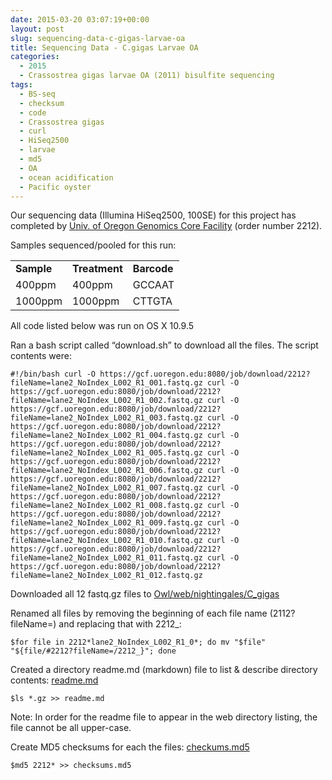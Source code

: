 ```yaml
---
date: 2015-03-20 03:07:19+00:00
layout: post
slug: sequencing-data-c-gigas-larvae-oa
title: Sequencing Data - C.gigas Larvae OA
categories:
  - 2015
  - Crassostrea gigas larvae OA (2011) bisulfite sequencing
tags:
  - BS-seq
  - checksum
  - code
  - Crassostrea gigas
  - curl
  - HiSeq2500
  - larvae
  - md5
  - OA
  - ocean acidification
  - Pacific oyster
---
```


Our sequencing data (Illumina HiSeq2500, 100SE) for this project has completed by [Univ. of Oregon Genomics Core Facility](https://gcf.uoregon.edu:8080/) (order number 2212).

Samples sequenced/pooled for this run:

<table >
<tbody >
<tr >

<td >**Sample**
</td>

<td >**Treatment**
</td>

<td >**Barcode**
</td>
</tr>
<tr >

<td >400ppm
</td>

<td >400ppm
</td>

<td >GCCAAT
</td>
</tr>
<tr >

<td >1000ppm
</td>

<td >1000ppm
</td>

<td >CTTGTA
</td>
</tr>
</tbody>
</table>



All code listed below was run on OS X 10.9.5

Ran a bash script called "download.sh" to download all the files. The script contents were:

`#!/bin/bash
curl -O https://gcf.uoregon.edu:8080/job/download/2212?fileName=lane2_NoIndex_L002_R1_001.fastq.gz
curl -O https://gcf.uoregon.edu:8080/job/download/2212?fileName=lane2_NoIndex_L002_R1_002.fastq.gz
curl -O https://gcf.uoregon.edu:8080/job/download/2212?fileName=lane2_NoIndex_L002_R1_003.fastq.gz
curl -O https://gcf.uoregon.edu:8080/job/download/2212?fileName=lane2_NoIndex_L002_R1_004.fastq.gz
curl -O https://gcf.uoregon.edu:8080/job/download/2212?fileName=lane2_NoIndex_L002_R1_005.fastq.gz
curl -O https://gcf.uoregon.edu:8080/job/download/2212?fileName=lane2_NoIndex_L002_R1_006.fastq.gz
curl -O https://gcf.uoregon.edu:8080/job/download/2212?fileName=lane2_NoIndex_L002_R1_007.fastq.gz
curl -O https://gcf.uoregon.edu:8080/job/download/2212?fileName=lane2_NoIndex_L002_R1_008.fastq.gz
curl -O https://gcf.uoregon.edu:8080/job/download/2212?fileName=lane2_NoIndex_L002_R1_009.fastq.gz
curl -O https://gcf.uoregon.edu:8080/job/download/2212?fileName=lane2_NoIndex_L002_R1_010.fastq.gz
curl -O https://gcf.uoregon.edu:8080/job/download/2212?fileName=lane2_NoIndex_L002_R1_011.fastq.gz
curl -O https://gcf.uoregon.edu:8080/job/download/2212?fileName=lane2_NoIndex_L002_R1_012.fastq.gz`



Downloaded all 12 fastq.gz files to [Owl/web/nightingales/C_gigas](https://owl.fish.washington.edu/nightingales/C_gigas/)

Renamed all files by removing the beginning of each file name (2112?fileName=) and replacing that with 2212_:

`$for file in 2212*lane2_NoIndex_L002_R1_0*; do mv "$file" "${file/#2212?fileName=/2212_}"; done`



Created a directory readme.md (markdown) file to list & describe directory contents: [readme.md](https://owl.fish.washington.edu/nightingales/C_gigas/readme.md)

`$ls *.gz >> readme.md`

Note: In order for the readme file to appear in the web directory listing, the file cannot be all upper-case.



Create MD5 checksums for each the files: [checkums.md5](https://owl.fish.washington.edu/nightingales/C_gigas/checksums.md5)

`$md5 2212* >> checksums.md5`
